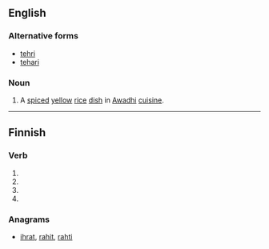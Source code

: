 ==English==

===Alternative forms===
* [[tehri]]
* [[tehari]]

===Noun===
{{en-noun|-}}

# A [[spiced]] [[yellow]] [[rice]] [[dish]] in [[Awadhi]] [[cuisine]].

----

==Finnish==

===Verb===
{{head|fi|verb form}}

# {{fi-form of|tahria|pr=third-person|pl=singular|mood=indicative|tense=past}}
# {{fi-form of|tahria|mood=indicative|tense=present connegative}}
# {{fi-form of|tahria|pr=second-person|pl=singular|mood=imperative|tense=present}}
# {{fi-form of|tahria|pr=second-person|pl=singular|mood=imperative|tense=present connegative}}

===Anagrams===
* [[ihrat#Finnish|ihrat]], [[rahit#Finnish|rahit]], [[rahti#Finnish|rahti]]